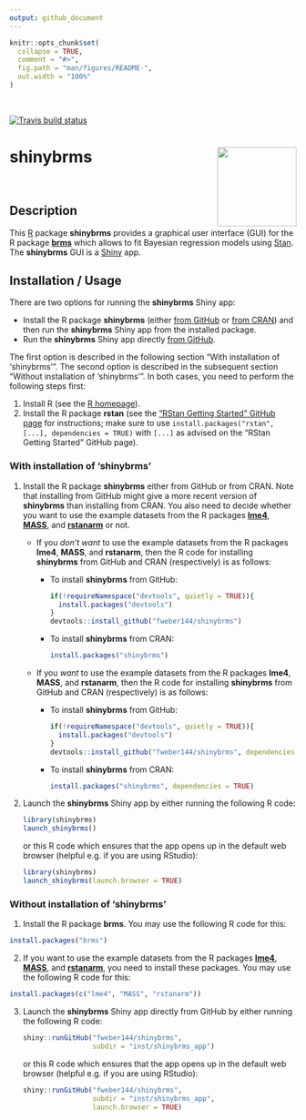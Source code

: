 ```yaml
---
output: github_document
---
```


```r
knitr::opts_chunk$set(
  collapse = TRUE,
  comment = "#>",
  fig.path = "man/figures/README-",
  out.width = "100%"
)
```

<br>

<!-- badges: start -->
  [![Travis build status](https://travis-ci.org/fweber144/shinybrms.svg?branch=master)](https://travis-ci.org/fweber144/shinybrms)
<!-- badges: end -->

# shinybrms <img src='man/figures/logo.svg' align="right" height="139" />

<br>

## Description

This [R](https://www.R-project.org/) package **shinybrms** provides a graphical user interface (GUI) for the R package [**brms**](https://CRAN.R-project.org/package=brms) which allows to fit Bayesian regression models using [Stan](https://mc-stan.org/). The **shinybrms** GUI is a [Shiny](https://shiny.rstudio.com/) app.

## Installation / Usage

There are two options for running the **shinybrms** Shiny app:

* Install the R package **shinybrms** (either  [from GitHub](https://github.com/fweber144/shinybrms) or [from CRAN](https://CRAN.R-project.org/package=shinybrms)) and then run the **shinybrms** Shiny app from the installed package.
* Run the **shinybrms** Shiny app directly [from GitHub](https://github.com/fweber144/shinybrms/tree/master/inst/shinybrms_app).

The first option is described in the following section "With installation of 'shinybrms'". The second option is described in the subsequent section "Without installation of 'shinybrms'". In both cases, you need to perform the following steps first:

1. Install R (see the [R homepage](https://www.R-project.org/)).
2. Install the R package **rstan** (see the ["RStan Getting Started" GitHub page](https://github.com/stan-dev/rstan/wiki/RStan-Getting-Started) for instructions; make sure to use `install.packages("rstan", [...], dependencies = TRUE)` with `[...]` as advised on the "RStan Getting Started" GitHub page).

### With installation of 'shinybrms'

1. Install the R package **shinybrms** either from GitHub or from CRAN. Note that installing from GitHub might give a more recent version of **shinybrms** than installing from CRAN. You also need to decide whether you want to use the example datasets from the R packages [**lme4**](https://CRAN.R-project.org/package=lme4), [**MASS**](https://CRAN.R-project.org/package=MASS), and [**rstanarm**](https://CRAN.R-project.org/package=rstanarm) or not.
    + If you *don't want* to use the example datasets from the R packages **lme4**, **MASS**, and **rstanarm**, then the R code for installing **shinybrms** from GitHub and CRAN (respectively) is as follows:
      * To install **shinybrms** from GitHub:
        ```r
        if(!requireNamespace("devtools", quietly = TRUE)){
          install.packages("devtools")
        }
        devtools::install_github("fweber144/shinybrms")
        ```
      * To install **shinybrms** from CRAN:
        ```r
        install.packages("shinybrms")
        ```
    + If you *want* to use the example datasets from the R packages **lme4**, **MASS**, and **rstanarm**, then the R code for installing **shinybrms** from GitHub and CRAN (respectively) is as follows:
      * To install **shinybrms** from GitHub:
        ```r
        if(!requireNamespace("devtools", quietly = TRUE)){
          install.packages("devtools")
        }
        devtools::install_github("fweber144/shinybrms", dependencies = TRUE)
        ```
      * To install **shinybrms** from CRAN:
        ```r
        install.packages("shinybrms", dependencies = TRUE)
        ```
2. Launch the **shinybrms** Shiny app by either running the following R code:
   ```r
   library(shinybrms)
   launch_shinybrms()
   ```
   or this R code which ensures that the app opens up in the default web browser (helpful e.g. if you are using RStudio):
   ```r
   library(shinybrms)
   launch_shinybrms(launch.browser = TRUE)
   ```

### Without installation of 'shinybrms'

1. Install the R package **brms**. You may use the following R code for this:
  ```r
  install.packages("brms")
  ```
2. If you want to use the example datasets from the R packages [**lme4**](https://CRAN.R-project.org/package=lme4), [**MASS**](https://CRAN.R-project.org/package=MASS), and [**rstanarm**](https://CRAN.R-project.org/package=rstanarm), you need to install these packages. You may use the following R code for this:
  ```r
  install.packages(c("lme4", "MASS", "rstanarm"))
  ```
3. Launch the **shinybrms** Shiny app directly from GitHub by either running the following R code:
   ```r
   shiny::runGitHub("fweber144/shinybrms",
                    subdir = "inst/shinybrms_app")
   ```
   or this R code which ensures that the app opens up in the default web browser (helpful e.g. if you are using RStudio):
   ```r
   shiny::runGitHub("fweber144/shinybrms",
                    subdir = "inst/shinybrms_app",
                    launch.browser = TRUE)
   ```
